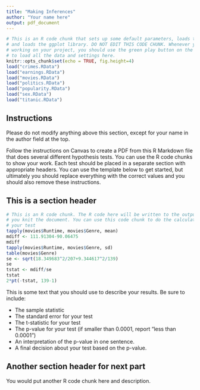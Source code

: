 ```yaml
---
title: "Making Inferences"
author: "Your name here"
output: pdf_document
---
```


```r
# This is an R code chunk that sets up some default parameters, loads the data,
# and loads the ggplot library. DO NOT EDIT THIS CODE CHUNK. Whenever you start
# working on your project, you should use the green play button on the right,
# to load all the data and settings here.
knitr::opts_chunk$set(echo = TRUE, fig.height=4)
load("crimes.RData")
load("earnings.RData")
load("movies.RData")
load("politics.RData")
load("popularity.RData")
load("sex.RData")
load("titanic.RData")
```

## Instructions

Please do not modify anything above this section, except for your name in the author field at the top.

Follow the instructions on Canvas to create a PDF from this R Markdown file that does several different hypothesis tests. You can use the R code chunks to show your work. Each test should be placed in a separate section with appropriate headers. You can use the template below to get started, but ultimately you should replace everything with the correct values and you should also remove these instructions.

## This is a section header

```r
# This is an R code chunk. The R code here will be written to the output when
# you knit the document. You can use this code chunk to do the calculations for
# your test
tapply(movies$Runtime, movies$Genre, mean)
mdiff <- 111.91304-90.06475
mdiff
tapply(movies$Runtime, movies$Genre, sd)
table(movies$Genre)
se <- sqrt(18.349683^2/207+9.344617^2/139)
se
tstat <- mdiff/se
tstat
2*pt(-tstat, 139-1)
```

This is some text that you should use to describe your results. Be sure to include:

-   The sample statistic
-   The standard error for your test
-   The t-statistic for your test
-   The p-value for your test (if smaller than 0.0001, report "less than 0.0001")
-   An interpretation of the p-value in one sentence.
-   A final decision about your test based on the p-value.

## Another section header for next part

You would put another R code chunk here and description.
